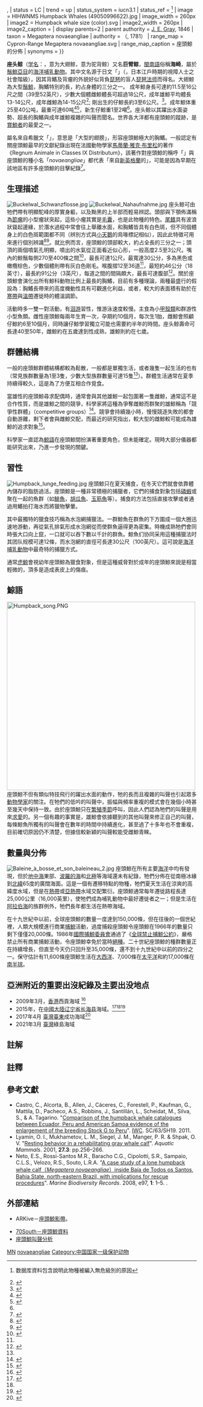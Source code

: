{{Speciesbox
| fossil_range = [[更新世|更新世]]晚期至今<ref>{{cite journal | author = Nagasawa, K.; Mitani, Y. | title = A humpback whale, ''Megaptera novaeangliae'' (Borowski, 1781), from the Pleistocene Kioroshi Formation of Inba-mura, Chiba Prefecture, central Japan | journal = Paleontological Research | volume = 8 | issue = 3 | pages = 155-165 | year = 2004 | issn = 1880-0068 | doi = 10.2517/prpsj.8.155 | url = https://www.jstage.jst.go.jp/article/prpsj/8/3/8_3_155/_article/-char/ja | access-date = 2019-07-24 | archive-date = 2019-07-24 | archive-url = https://web.archive.org/web/20190724050014/https://www.jstage.jst.go.jp/article/prpsj/8/3/8_3_155/_article/-char/ja }}</ref><ref>{{ cite journal | author = Yokogawa, K.; Nakao, K. | title = Phylogeny of the genus ''Volachlamys'' (Bivalvia: Pectinidae) from Japan | journal = Venus | volume = 65 | issue = 4 | pages = 299-317 | year = 2007 | issn = 1348-2955 | doi = 10.18941/venus.65.4_299 | url = https://www.researchgate.net/publication/263135966_Phylogeny_of_the_genus_Volachlamys_Bivalvia_Pectinidae_from_Japan }}</ref>, {{fossilrange|0.125|0}}
| status = LC
| trend = up
| status_system = iucn3.1
| status_ref =
<ref name="iucn">{{IUCN|id=13006 |title=''Megaptera novaeangliae'' |assessors=Cooke, J. G. |version=2019.2 |year=2018 |accessdate=24 March 2018}} 数据库資料包含說明此物種被編入無危級別的原因</ref>
| image = HIHWNMS Humpback Whales (49050996622).jpg
| image_width = 260px
| image2 = Humpback whale size (color).svg
| image2_width = 260px
| image2_caption = 
| display parents=2
| parent authority = [[J._E._Gray|J. E. Gray]], 1846
| taxon = Megaptera novaeangliae
| authority = （{{link-en|Borowski|Georg Heinrich Borowski}}, 1781）
| range_map = Cypron-Range Megaptera novaeangliae.svg
| range_map_caption = 座頭鯨的分佈
| synonyms =
{{collapsible list|bullets = true
| title=種異名<ref>{{cite web | url = http://www.marinespecies.org/aphia.php?p=taxdetails&id=137092 | title = ''Megaptera novaeangliae''（Borowski, 1781） | author = in [[World_Register_of_Marine_Species|World Register of Marine Species]] | access-date = 2014-05-02 | archive-date = 2021-03-26 | archive-url = https://web.archive.org/web/20210326063835/https://collections.nmnh.si.edu/media/index.php?irn=7000910&width=320 | dead-url = no }}</ref>
| ''Balaena gibbosa'' <small>Erxleben, 1777</small>
| ''Balaena boops'' <small>Fabricius, 1780</small>
| ''Balaena novaeangliae'' <small>Borowski, 1781</small>
| ''Balaena nodosa'' <small>Bonnaterre, 1789</small>
| ''Balaenoptera australis'' <small>Lesson, 1828</small>
| ''Balaena lalandii'' <small>Fischer, 1829</small>
| ''Balaena longimana'' <small>Rudolphi, 1832</small>
| ''Balaenoptera capensis'' <small>Smith, 1834</small>
| ''Balaenoptera antarctica'' <br /><small>Temminck, 1841</small>
| ''Balaenoptera leucopteron'' <br /><small>Lesson, 1842</small>
| ''Balaenoptera astrolabe'' <br /><small>Pucheran, 1843</small>
| ''Balaena allamack'' <small>Gray, 1846</small>
| ''Megaptera longimana'' <small>Gray, 1846</small>
| ''Megaptera longipinna'' <small>Gray, 1846</small>
| ''Megaptera poescop'' <small>Gray, 1846</small>
| ''Megaptera kuzira'' <small>Gray, 1850</small>
| ''Kyphobalaena longimana'' <br /><small>Van Beneden, 1861</small>
| ''Megaptera lalandii'' <small>Gray, 1864</small>
| ''Megaptera novaezelandiae'' <small>Gray, 1864</small>
| ''Megaptera osphya'' <small>Cope, 1865</small>
| ''Megaptera versabilis'' <small>Cope, 1869</small>
| ''Megaptera indica'' <small>Gervais, 1883</small>
| ''Balaena atlanticus'' <small>Hurdis, 1897</small>
| ''Megaptera kusira'' <small>Trouessart, 1904</small>
}}
}}

'''座头鲸'''（[[学名|学名]]：''{{lang|la|Megaptera novaeangliae}}''，意为大翅鲸，{{lang-en|Humpback whale}}意为驼背鲸）又名'''巨臂鲸'''，[[閩南語|閩南語]]俗稱'''海崎'''，屬於[[鬚鯨亞目|鬚鯨亞目]]的[[海洋哺乳動物|海洋哺乳動物]]。其中文名源于日文「{{lang|ja|座頭}}」（{{lang|ja|ザトウ}}，日本江戶時期的視障人士之社會階級），因其背鰭及背瘤的外貌好似背負[[琵琶|琵琶]]的盲人[[琵琶法师|琵琶法师]]而得名。大翅鯨為大型[[须鲸科|鬚鯨]]，胸鰭特別的長，約占身體的三分之一。 成年鯨身長可達約11.5至16公尺之間（39至52英尺），少數大個體雌鯨體長可超過18公尺，成年雄鯨平均體長13-14公尺，成年雌鯨為14-15公尺<ref name = "Carwardine1995">{{cite book | author = Mark Carwardine | title = "Whales, Dolphins and Porpoises" | publisher = ''Dorling Kindersley'' | year = 1995 | page = | isbn = 1564586200 | url =https://archive.org/details/dkhandbooks00dkpu}}</ref>; 剛出生的仔鯨長約3至6公尺。<ref>{{cite book | author = Phil J. Clapham in  William F. Perrin, Bernd Würsig, J.G.M. Thewissen. eds. | chapter = Humpback whale ''Megaptera novaeangilae''  | title =  "Encyclopedia of Marine Mammals" | publisher =  San Diego: ''Academic Press'' | year = 2002 | isbn = 0-12-551340-2 | pages = pp.589–592 }}</ref>。成年鯨体重25至40公吨，最重可達60吨<ref>{{cite book | author = David Burnie. Don E. Wilson. eds. | title = "Animal: The Definitive Visual Guide to the World's Wildlife" | publisher = DK Adult | year = 2005 | isbn = 0789477645 | pages = }}</ref><ref>{{cite web | url = http://svrsh2.kahaku.go.jp/drift/FMPro?-db=totalsys2000web.fp5&-lay=hp&-format=/pictorial_book/detail.htm&sp_id=009&-Find | title = ''Megaptera novaeangliae'' | author = 海洋哺乳動物圖鑑·[[國立科學博物館|東京國立科學博物館]] | accessdate =  | language = ja | archive-date = 2016-03-05 | archive-url = https://web.archive.org/web/20160305075249/http://svrsh2.kahaku.go.jp/drift/FMPro?-db=totalsys2000web.fp5&-lay=hp&-format=%2Fpictorial_book%2Fdetail.htm&sp_id=009&-Find }}</ref>，新生仔鯨重1至2噸<ref name = "Carwardine1995"/>。座头鲸以其躍出水面姿勢、超長的胸鰭與成年雄鯨複雜的叫聲而聞名。世界各大洋都有座頭鯨的蹤跡，是[[賞鯨|賞鯨者]]的最愛之一。

屬名來自希臘文「{{lang|gre|μεγα-πτερα}}」，意思是「大型的翅膀」，形容座頭鯨極大的胸鰭。一般認定有關座頭鯨最早的文獻紀錄出現在法國動物學家[[馬蒂蘭·雅克·布里松|馬蒂蘭·雅克·布里松]]的著作《Regnum Animale in Classes IX Distributum》，該著作對座頭鯨的稱呼「{{lang|fr|baleine de la Nouvelle Angleterre}}」與座頭鯨的種小名「''novaeangliae''」都代表「來自[[新英格蘭|新英格蘭]]的」，可能是因為早期在該地區有許多座頭鯨的目擊紀錄<ref>{{cite book | author = Stephen Martin | title = "The Whales' Journey" | publisher = ''Allen & Unwin'' | year = 2002 | page = p.251 | isbn = 1-86508-232-5 | url =https://archive.org/details/whalesjourney0000mart}}</ref>。

== 生理描述 ==
[[File:Buckelwal_Schwanzflosse.jpg|thumb]]
[[File:Buckelwal_Nahaufnahme.jpg|thumb]]
座头鲸可由牠們帶有明顯駝峰的厚實身軀，以及黝黑的上半部而輕易辨認。頭部與下顎佈滿稱為[[節瘤|節瘤]]的小型瘤狀突起，這些小瘤其實是[[毛囊|毛囊]]，也是此物種的特色。[[尾鳍|尾鳍]]具有波浪狀聳起邊緣，於潛水過程中常會往上舉離水面，和胸鰭皆具有白色斑，但不同個體身上的白色斑範圍都不同（辨別方式與[[小天鵝|小天鵝]]的鳥喙標記相似），因此此特徵可用來進行個別辨識<ref>{{cite journal | author = Katona, S.K & Whitehead, H.P. | title = "Identifying humpback whales using their mural markings" | journal = ''Polar Record'' | volume = 20 | pages = 439–444 | year = 1981 | url = }}</ref><ref>{{cite journal | author = Kaufman, G.D., Smultea, M., and Forestell, P.H. | title = "Use of lateral body pigmentation patterns for photographic identification of east Australian (Area V) humpback whales" | journal = ''Cetus'' | volume = 7 | pages = 5–13 | year = 1987 | url = }}</ref>{{noteTag|1=在澳洲沿海發現的白座頭鯨「Migaloo」除體色全白外，基本上未缺乏一般座頭鯨所具有的特徵。}}。就比例而言，座頭鯨的頭部較大，約占全長的三分之一；頭頂的兩個噴氣孔明顯，噴出的水氣從正面看近似心形，一般高度2.5至3公尺。嘴內的鯨鬚每側270至400條之間<ref>{{cite web | url = http://www.marinemammalscience.org/index.php?option=com_content&view=article&id=426&Itemid=282 | title = Humpback whale（''M. novaeangliae''） | author = Society for Marine Mammalogy | accessdate = 2014-01-24 | language = en | archive-date = 2014-11-07 | archive-url = https://web.archive.org/web/20141107173825/http://www.marinemammalscience.org/index.php?option=com_content&view=article&id=426&Itemid=282 }}</ref>，最長可達1公尺，最寬達30公分，多為黑色或橄欖棕色，少數個體則帶有灰白色剛毛。喉腹摺12至36道<ref name = "Carwardine1995"/>，最短約46公分（18英寸），最長約91公分（3英尺），每道之間的間隔頗大，最長可達腹部<ref>{{cite journal | author = Chapham, Phillip J. & Mead, James G. | title = "Megaptera novaeangliae" | journal = ''Mammalian Species'' | volume = 604 | pages = 1–9 | year = 1999 | url = http://www.science.smith.edu/msi/pdf/i0076-3519-604-01-0001.pdf | access-date = 2014-05-15 | archive-date = 2016-03-03 | archive-url = https://web.archive.org/web/20160303221730/http://www.science.smith.edu/msi/pdf/i0076-3519-604-01-0001.pdf }}</ref>。關於座頭鯨會演化出所有鯨科動物比例上最長的胸鰭，目前有多種理論，兩種最盛行的假設為：胸鰭長帶來的高度機動性具有可觀進化利益，或者，較大的表面積有助於在[[寒帶|寒帶]]與[[溫帶|溫帶]]遷徙時的體溫調節。

活動時多一雙一對活動，有[[洄游|洄游]]習性，惟游泳速度較慢。主食為小[[甲殼類|甲殼類]]和群游性小型魚類。雌性座頭鯨每兩年生育一次，孕期約10個月，每次生1胎，雌鯨會照顧仔鯨約6至10個月，同時讓仔鯨學習獨立可能也需要約半年的時間。座头鲸壽命可長達40至50年，雌鯨約在五歲達到性成熟，雄鯨則約在七歲。

== 群體結構 ==
一般的座頭鯨群體結構都較為鬆散，一般都是單獨生活，或者幾隻一起生活的也有（常見族群數量為1至3隻，少數大型族群數量可達15隻<ref name = "Carwardine1995"/>）。群體生活通常在夏季持續得較久，這是為了方便互相合作覓食。

當雄性的座頭鯨尋求配偶時，通常會與其他雄鯨一起包圍著一隻雌鯨，通常這不是合作性質，而是雄鯨之間的競爭，科學家將這種為爭奪雌鯨而群聚的雄鯨稱為「競爭性群體」（competitive groups）<ref>{{cite book | author = Phil J. Clapham in  William F. Perrin, Bernd Würsig, J.G.M. Thewissen. eds. | chapter = Humpback whale ''Megaptera novaeangilae''  | title =  "Encyclopedia of Marine Mammals, Second edition" | publisher =  San Diego: ''Academic Press'' | year = 2009 | isbn = 012373553X | pages = pp.582–584 | url = http://books.google.com.tw/books?id=2rkHQpToi9sC&pg=PA582&hl=zh-TW&source=gbs_toc_r&cad=4#v=onepage&q&f=false }}</ref>。競爭會持續幾小時，慢慢競逐失敗的都會自動游離，剩下者會與雌鯨交配，而最近的研究指出，較大型的雌鯨較可能成為雄鯨的追求對象<ref>{{cite journal | author = Adam A. Packa, Louis M. Hermana, Scott S. Spitza, Siri Hakalae, Mark H. Deakosd, Elia Y.K. Herman | title = "Male humpback whales in the Hawaiian breeding grounds preferentially associate with larger females" | journal = ''Animal Behaviour'' | volume = 77 | issue = 3 | pages = 653–662 | year = 2009 | url = }}</ref>。

科學家一直認為[[鯨語|鯨語]]在座頭鯨間扮演著重要角色，但未能確定。現時大部分儀器都能研究出來，乃進一步發現的關鍵。

== 習性 ==
{{Original research}}
{{Refimprove section|time=2022-06-14T09:13:01+00:00}}
{{SectDisputed}}
[[File:Humpback_lunge_feeding.jpg|thumb]]
座頭鯨只在夏天捕食，在冬天它們就會依靠體內儲存的脂肪過活。座頭鯨是一種非常積極的捕獵者，它們的捕食對象包括[[磷蝦|磷蝦]]或聚在一起的魚群（如[[鯡魚|鯡魚]]，[[胡瓜魚科|胡瓜魚]]、[[玉筋魚|玉筋魚]]等）。捕食的方法包括直接攻擊或者通過用鰭拍打海水而將獵物擊暈。

其中最獨特的獵食技巧稱為水泡網捕獵法。一群鯨魚在群魚的下方圍成一個大圈迅速地游動，再從氣孔排氣形成水泡網從而使群魚逼得更為密集。時機成熟牠們會同時張大口向上竄，一口就可以吞下數以千計的群魚。鯨魚们协同采用這種捕獵法时其团队规模可達12條，而水泡網的直徑可長達30公尺（100英尺）。這可說是[[海洋哺乳動物|海洋哺乳動物]]中最奇特的捕獵方式。

通常[[虎鯨|虎鯨]]會視幼年座頭鯨為獵食對象，但是這種威脅對於成年的座頭鯨來說是相當輕微的，頂多是造成表皮上的傷痕。

{{cn|{{dubious}}專家發現體型巨大的座頭鯨會拯救{{how}}「任何」遭到[[虎鲸|虎鲸]]攻擊的動物，從 1951年到 2012年的紀錄中發現到115次類似行為事件，發生地點從南極到北太平洋都有，被牠們拯救過的海洋生物包括：[[海獅|海獅]]、[[海豹|海豹]]、[[翻車魚|翻車魚]]、[[灰鯨|灰鯨]]以及[[人類|人類]]。座頭鯨的行為讓人了解到，[[靈長類|靈長類]]動物外的生物中，也同樣有著複雜的情緒需要進一步探究。}}{{Synthesis-inline}}

== 鯨語 ==
[[File:Humpback_song.PNG|500px]]
{{clear}}
座頭鯨不但有類似特技飛行的躍出水面的動作，牠的長而且複雜的叫聲也引起眾多[[動物學家|動物學家]]的關注。在牠們的低吟的叫聲中，振幅與頻率重複的模式會在幾個小時甚至幾天中保持一致。由於座頭鯨只在[[繁殖季節|繁殖季節]]呼叫，因此人們認為牠們的叫聲是用來[[求愛|求愛]]的。另一個有趣的事實是，雄鯨會依據聽到的其他叫聲來修正自己的叫聲，每條鯨魚所獨有的叫聲會在數年的時間中持續進化，甚至過了十多年也不會重複，目前確切原因仍不清楚，但據信較新穎的叫聲較能受雌鯨青睞。

== 數量與分佈 ==
[[File:Baleine_à_bosse_et_son_baleineau_2.jpg|thumb]]
座頭鯨在所有主要[[海洋|海洋]]中均有發現，但於[[地中海|地中海]]東部、[[波羅的海|波羅的海]]和[[北極|北極]]等海域還未有紀錄，牠們分佈在從南極冰緣到[[北緯|北緯]]65度的廣闊海面。這是一個有遷移特點的物種，牠們夏天生活在涼爽的高緯度水域，但是在[[熱帶|熱帶]]或[[亞熱帶|亞熱帶]]水域交配繁衍。座頭鯨通常每年遷徙路程長達25,000公里（16,000英里），使牠們成為哺乳動物中最好遷徙者之一；但是生活在[[阿拉伯海|阿拉伯海]]的族群例外，牠們長年都生活在熱帶海域。

在十九世紀中以前，全球座頭鯨的數量一度達到150,000條，但在往後的一個世紀裡，人類大規模進行商業[[捕鯨|捕鯨]]活動，過度捕殺座頭鯨令座頭鯨在1966年的數量只剩下僅僅20,000條。1986年[[國際捕鯨委員會|國際捕鯨委員會]]通過了《[[全球禁止捕鯨公約|全球禁止捕鯨公約]]》，嚴格禁止所有商業捕鯨活動，令座頭鯨幸免於當時[[絕種|絕種]]。二十世紀座頭鯨的種群數量正在持續增長，但直至今天仍只回升至35,000條，還不到十九世紀中以前的四分之一。保守估計有11,600條座頭鯨生活在[[大西洋|大西洋]]、7,000條在[[太平洋|太平洋]]和約17,000條在[[南半球|南半球]]。

== 亞洲附近的重要出沒紀錄及主要出没地点 ==
*2009年3月，[[香港|香港]]西貢海域 <ref>{{Cite news|url=http://hk.on.cc/hk/bkn/cnt/news/20160304/bkn-20160304144113743-0304_00822_001.html|title=留戀香港玩多陣？西貢海域再現鯨魚行蹤|newspaper=on.cc 東網|accessdate=2018-05-09|language=zh-hk|archive-date=2018-09-23|archive-url=https://web.archive.org/web/20180923150517/http://hk.on.cc/hk/bkn/cnt/news/20160304/bkn-20160304144113743-0304_00822_001.html}}</ref>
*2015年，在[[中國大陸|中國大陸]][[辽宁省|辽宁省]][[长海县|长海县]]海域。<ref name="长海又现鲸鱼 这回是好几条">{{Cite web |url=http://www.hilizi.com/html/2015/dalianxinwen_1008/138370.html |title=长海又现鲸鱼 这回是好几条 |access-date=2017-08-29 |archive-date=2016-06-09 |archive-url=https://web.archive.org/web/20160609191107/http://www.hilizi.com/html/2015/dalianxinwen_1008/138370.html |dead-url=yes }}</ref><ref name="长海又现鲸鱼 这回是好几条" /><ref>{{Cite web |url=http://www.wedalian.com/wxarticle-show-id-180141.html |title=大连长海又见鲸鱼一家亲！三条！四条 |access-date=2017-08-29 |archive-date=2016-06-02 |archive-url=https://web.archive.org/web/20160602061216/http://www.wedalian.com/wxarticle-show-id-180141.html |dead-url=no }}</ref>
*2017年4月 [[臺灣|臺灣]][[臺東縣|臺東]]成功海域<ref>{{Cite news|url=http://news.ltn.com.tw/news/life/breakingnews/2039607|title=「鯨」喜連連！大翅鯨母子現蹤東海岸 - 生活 - 自由時報電子報|accessdate=2018-05-09|archive-date=2017-04-21|archive-url=https://web.archive.org/web/20170421194559/http://news.ltn.com.tw/news/life/breakingnews/2039607|dead-url=no}}</ref>
*2021年3月 [[臺灣|臺灣]]綠島海域

== 註解 ==
{{noteFoot}}

== 註釋 ==
{{reflist|2}}

== 參考文獻 ==
{{refbegin}}
* Castro, C., Alcorta, B., Allen, J., Cáceres, C., Forestell, P., Kaufman, G., Mattila, D., Pacheco, A.S., Robbins, J., Santillán, L., Scheidat, M., Silva, S., & A. Tagarino. "[https://web.archive.org/web/20140514144500/http://www.pacificoadventures.com/imagenes/inves_tercera_eng.pdf Comparison of the humpback whale catalogues between Ecuador, Peru and American Samoa evidence of the enlargement of the breeding Stock G to Peru]". [[IWC|IWC]]. SC/63/SH19. 2011.
* Lyamin, O. I., Mukhametov, L. M., Siegel, J. M., Manger, P. R. & Shpak, O. V. "[http://aquaticmammalsjournal.org/share/AquaticMammalsIssueArchives/2001/AquaticMammals_27-03/27-03_Lyamin.pdf Resting behavior in a rehabilitating gray whale calf]{{Wayback|url=http://aquaticmammalsjournal.org/share/AquaticMammalsIssueArchives/2001/AquaticMammals_27-03/27-03_Lyamin.pdf |date=20140410225449 }}". ''Aquatic Mammals''. 2001, '''27.3''': pp.256–266.
* Neto, E.S., Rossi-Santos M.R., Baracho C.G., Cipolotti, S.R., Sampaio, C.L.S., Velozo, R.S., Souto, L.R.A. "[https://web.archive.org/web/20140517174342/http://www.tauassu.com.br/wp-content/themes/tauassu/public/8.pdf A case study of a lone humpback whale calf（''Megaptera novaeangliae''）inside Baía de Todos os Santos, Bahia State, north-eastern Brazil, with implications for rescue procedures]". ''Marine Biodiversity Records''. 2008, e97, '''1''': 1–5. {{doi|10.1017/S1755267207009840}}.
{{refend}}

== 外部連結 ==
{{Commons|Megaptera novaeangliae}}
* {{en}}ARKive－[https://web.archive.org/web/20060426134105/http://www.arkive.org/species/GES/mammals/Megaptera_novaeangliae/ 座頭鯨影帶]。
* [https://web.archive.org/web/20051028083906/http://www.70south.com/resources/animals/whales/humpback 70South－座頭鯨資料]
* [https://web.archive.org/web/20070614093515/http://www.acsu.buffalo.edu/~emiii/mercado_et_al_03.pdf 座頭鯨叫聲分析]

{{Cetacea|M.}}
{{鬚鯨小目}}
{{Authority control}}
{{Taxonbar|from=Q132905}}

[[Category:IUCN红色名录无危物种|MN]]
[[Category:须鲸科|novaeangliae]]
[[Category:中国国家一级保护动物|Category:中国国家一级保护动物]]